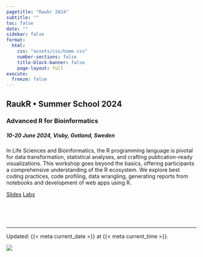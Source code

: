 ```yaml
---
pagetitle: "Raukr 2024"
subtitle: ""
toc: false
date: ""
sidebar: false
format:
  html:
    css: "assets/css/home.css"
    number-sections: false
    title-block-banner: false
    page-layout: full
execute:
  freeze: false
---
```


::: {.home-container}
::: {.home-grid-parent}
::: {.home-grid-child-left}

## [**RaukR** • Summer School 2024]{.large}
### Advanced R for Bioinformatics
:::{style="margin-bottom:1em;"}
##### 10-20 June 2024, Visby, Gotland, Sweden
:::

In Life Sciences and Bioinformatics, the R programming language is pivotal for data transformation, statistical analyses, and crafting publication-ready visualizations. This workshop goes beyond the basics, offering participants a comprehensive understanding of the R ecosystem. We explore best coding practices, code profiling, data wrangling, generating reports from notebooks and development of web apps using R.

[[Slides]{.btn .btn-sm .btn-secondary}](slides/index.html) [[Labs]{.btn .btn-sm .btn-secondary}](labs/index.html)

<!-- [[Slides &#9656;]{.btn .btn-primary}](slides/index.html) [[Labs &#9656;]{.btn .btn-primary}](labs/index.html) -->

<br>

![](assets/logos/raukr.svg){height="1.2em" style="margin-bottom:-3px;"} &nbsp; ![](assets/logos/nbis-scilifelab.svg){height="1.1em"}

---

::: small
Updated: {{< meta current_date >}} at {{< meta current_time >}}.
:::

:::
:::{.home-grid-child-right}

![](assets/images/hero.png){.nolightbox}

:::
:::
:::
